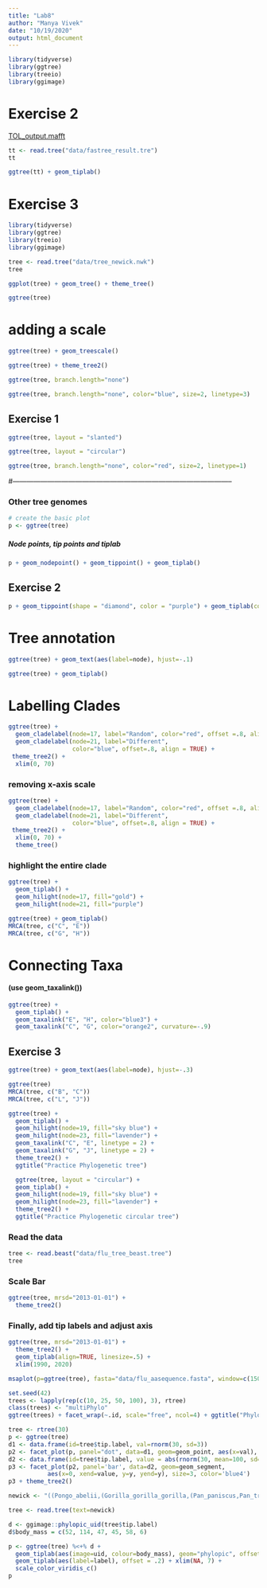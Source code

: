 ```yaml
---
title: "Lab8"
author: "Manya Vivek"
date: "10/19/2020"
output: html_document
---
```

```r
library(tidyverse)
library(ggtree)
library(treeio)
library(ggimage)
```

# Exercise 2 

[TOL_output.mafft](data/TOL_output.mafft)

```r
tt <- read.tree("data/fastree_result.tre")
tt
```
```r
ggtree(tt) + geom_tiplab()
```



# Exercise 3
```r
library(tidyverse)
library(ggtree)
library(treeio)
library(ggimage)
```

```r
tree <- read.tree("data/tree_newick.nwk")
tree
```

```r
ggplot(tree) + geom_tree() + theme_tree()
```

```r
ggtree(tree)
```

# adding a scale
```r
ggtree(tree) + geom_treescale()
```
```r
ggtree(tree) + theme_tree2()
```
```r
ggtree(tree, branch.length="none")
```
```r
ggtree(tree, branch.length="none", color="blue", size=2, linetype=3)
```


## Exercise 1 
```r
ggtree(tree, layout = "slanted")
```

```r
ggtree(tree, layout = "circular")
```

```r
ggtree(tree, branch.length="none", color="red", size=2, linetype=1)
```

#-----------------------------------------------------------------------------------------------

### Other tree genomes 

```r
# create the basic plot
p <- ggtree(tree)
```

##### Node points, tip points and tiplab 
```r
p + geom_nodepoint() + geom_tippoint() + geom_tiplab()
```

## Exercise 2 

```r
p + geom_tippoint(shape = "diamond", color = "purple") + geom_tiplab(color = "purple") + geom_nodepoint(color = "yellow", alpha = 0.5, size = 3)
```

# Tree annotation

```r
ggtree(tree) + geom_text(aes(label=node), hjust=-.1)
```
```r
ggtree(tree) + geom_tiplab()
```

# Labelling Clades


```r
ggtree(tree) + 
  geom_cladelabel(node=17, label="Random", color="red", offset =.8, align = TRUE)+
  geom_cladelabel(node=21, label="Different", 
                  color="blue", offset=.8, align = TRUE) +
 theme_tree2() + 
  xlim(0, 70) 
```

### removing x-axis scale 
```r
ggtree(tree) + 
  geom_cladelabel(node=17, label="Random", color="red", offset =.8, align = TRUE)+
  geom_cladelabel(node=21, label="Different", 
                  color="blue", offset=.8, align = TRUE) +
 theme_tree2() + 
  xlim(0, 70) + 
  theme_tree()
```

###  highlight the entire clade 
```r
ggtree(tree) + 
  geom_tiplab() + 
  geom_hilight(node=17, fill="gold") + 
  geom_hilight(node=21, fill="purple")
```

```r
ggtree(tree) + geom_tiplab()
MRCA(tree, c("C", "E"))
MRCA(tree, c("G", "H"))
```

# Connecting Taxa 
#### (use geom_taxalink())
```r
ggtree(tree) + 
  geom_tiplab() + 
  geom_taxalink("E", "H", color="blue3") +
  geom_taxalink("C", "G", color="orange2", curvature=-.9)
```

## Exercise 3

```r
ggtree(tree) + geom_text(aes(label=node), hjust=-.3)
```



```r
ggtree(tree) 
MRCA(tree, c("B", "C"))
MRCA(tree, c("L", "J"))
```

```r
ggtree(tree) + 
  geom_tiplab() +
  geom_hilight(node=19, fill="sky blue") + 
  geom_hilight(node=23, fill="lavender") + 
  geom_taxalink("C", "E", linetype = 2) +
  geom_taxalink("G", "J", linetype = 2) + 
  theme_tree2() + 
  ggtitle("Practice Phylogenetic tree")
```

```r
  ggtree(tree, layout = "circular") +
  geom_tiplab() +
  geom_hilight(node=19, fill="sky blue") + 
  geom_hilight(node=23, fill="lavender") + 
  theme_tree2() + 
  ggtitle("Practice Phylogenetic circular tree") 
```


### Read the data
```r
tree <- read.beast("data/flu_tree_beast.tree")
tree
```
### Scale Bar
```r
ggtree(tree, mrsd="2013-01-01") + 
  theme_tree2() 
```

### Finally, add tip labels and adjust axis
```r
ggtree(tree, mrsd="2013-01-01") + 
  theme_tree2() + 
  geom_tiplab(align=TRUE, linesize=.5) + 
  xlim(1990, 2020)
```

```r
msaplot(p=ggtree(tree), fasta="data/flu_aasequence.fasta", window=c(150, 175))
```
```r
set.seed(42)
trees <- lapply(rep(c(10, 25, 50, 100), 3), rtree)
class(trees) <- "multiPhylo"
ggtree(trees) + facet_wrap(~.id, scale="free", ncol=4) + ggtitle("Phylogenetic trees")
```
```r
tree <- rtree(30)
p <- ggtree(tree)
d1 <- data.frame(id=tree$tip.label, val=rnorm(30, sd=3))
p2 <- facet_plot(p, panel="dot", data=d1, geom=geom_point, aes(x=val), color='red3')
d2 <- data.frame(id=tree$tip.label, value = abs(rnorm(30, mean=100, sd=50)))
p3 <- facet_plot(p2, panel='bar', data=d2, geom=geom_segment, 
           aes(x=0, xend=value, y=y, yend=y), size=3, color='blue4') 
p3 + theme_tree2()
```

```r

newick <- "((Pongo_abelii,(Gorilla_gorilla_gorilla,(Pan_paniscus,Pan_troglodytes)Pan,Homo_sapiens)Homininae)Hominidae,Nomascus_leucogenys)Hominoidea;"

tree <- read.tree(text=newick)

d <- ggimage::phylopic_uid(tree$tip.label)
d$body_mass = c(52, 114, 47, 45, 58, 6)

p <- ggtree(tree) %<+% d + 
  geom_tiplab(aes(image=uid, colour=body_mass), geom="phylopic", offset=2.5) +
  geom_tiplab(aes(label=label), offset = .2) + xlim(NA, 7) +
  scale_color_viridis_c()
p  

```






